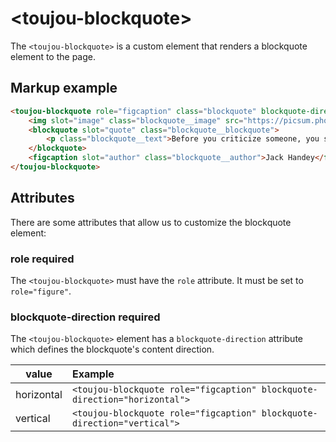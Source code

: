 # &lt;toujou-blockquote&gt;
The `<toujou-blockquote>` is a custom element that renders a blockquote element to the page.


## Markup example
```html
<toujou-blockquote role="figcaption" class="blockquote" blockquote-direction="${args.direction}">
    <img slot="image" class="blockquote__image" src="https://picsum.photos/200/200" alt="quote image" />
    <blockquote slot="quote" class="blockquote__blockquote">
        <p class="blockquote__text">Before you criticize someone, you should walk a mile in their shoes. That way when you criticize them, you are a mile away from them and you have their shoes.</p>
    </blockquote>
    <figcaption slot="author" class="blockquote__author">Jack Handey</figcaption>
</toujou-blockquote>
```


## Attributes
There are some attributes that allow us to customize the blockquote element:


### role <toujou-chip class="chip" chip-bg-color="warning">required</toujou-chip>
The `<toujou-blockquote>` must have the `role` attribute. It must be set to `role="figure"`.


### blockquote-direction <toujou-chip class="chip" chip-bg-color="warning">required</toujou-chip>
The `<toujou-blockquote>` element has a `blockquote-direction` attribute which defines the blockquote's content direction.

| value | Example |
|---|:---|
| horizontal | `<toujou-blockquote role="figcaption" blockquote-direction="horizontal">` |
| vertical | `<toujou-blockquote role="figcaption" blockquote-direction="vertical">` |
